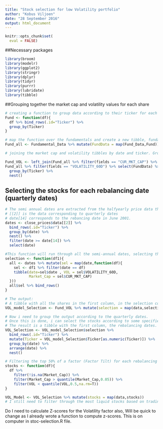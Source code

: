 ---
title: "Stock selection for low Volatility portfolio"
author: "Kobus Viljoen"
date: "28 September 2016"
output: html_document
---
```{r}
knitr::opts_chunk$set(
  eval = FALSE)
```

##Necessary packages
```{r}
library(broom)
library(modelr)
library(ggplot2)
library(stringr)
library(dplyr)
library(tidyr)
library(purrr)
library(lubridate)
library(tibble)
```

##Grouping together the market cap and volatility values for each share

```{r}
# creating a function to group data according to their ticker for each fundamental
Fund <- function(df){
  df %>% bind_rows(.id="Ticker") %>%
  group_by(Ticker)
}

# map the function over the fundamentals and create a new tibble, fundamental all named Fund_all
Fund_all <- Fundamental_Data %>% mutate(FundData = map(Fund_Data,Fund))

# joining the market cap and volatility tibbles by date and ticker. Group by ticker and nest

Fund_VOL <- left_join(Fund_all %>% filter(fields == "CUR_MKT_CAP") %>% select(FundData) %>% unnest(),
Fund_all %>% filter(fields == "VOLATILITY_60D") %>% select(FundData) %>% unnest()) %>%
  group_by(Ticker) %>%
  nest()
```


## Selecting the stocks for each rebalancing date (quarterly dates)

```{r}
# The semi annual dates are extracted from the halfyearly price data that was extracted from bloomberg
# [[2]] is the data corresponding to quarterly dates
# date[14] corresponds to the rebancing date in June 2001.
dates <- close_prices$data[[2]] %>% 
  bind_rows(.id="Ticker") %>% 
  group_by(date) %>% 
  nest() %>%
  filter(date >= date[14]) %>%
  select(date)

#This function will run through all the semi-annual dates, selecting the corresponding fundamental data.
selection <- function(df1){
  all <- dates %>% mutate(sel = map(date,function(df){
    sel <- df1 %>% filter(date == df)
    tibble(date=sel$date , VOL = sel$VOLATILITY_60D,
           Market_Cap = sel$CUR_MKT_CAP)
  }))
  all$sel %>% bind_rows()
}

# The output:
# A tibble with all the shares in the first column, in the selection column: the share's fundamental value for each rebalancing date
VOL_model_Selection <- Fund_VOL %>% mutate(selection = map(data,selection))

# Now i need to group the output according to the quarterly dates.
# Once this is done, i can select the stocks according to some specified rule (Low volatility in this case)
# The result is a tibble with the first column, the rebalancing dates. The second column is a list of tibbles containing each share's info corresponding to that specific date.
VOL_Selection <- VOL_model_Selection$selection %>% 
  bind_rows(.id="Ticker") %>%
  mutate(Ticker = VOL_model_Selection$Ticker[as.numeric(Ticker)]) %>%
  group_by(date) %>%
  arrange(date) %>%
  nest()

# Filtering the top 50% of a factor (Factor Tilt) for each rebalancing date.
stocks <- function(df){
  df %>%
    filter(!is.na(Market_Cap)) %>% 
    filter(Market_Cap > quantile(Market_Cap,0.05)) %>%
    filter(VOL < quantile(VOL,0.5,na.rm=T))
}

VOL_Model <- VOL_Selection %>% mutate(stocks = map(data,stocks))
# I still need to filter through the most liquid stocks based on trading volume and trading ratio
```

Do I need to calculate Z-scores for the Volatility factor also, Will be quick to change as I already wrote a function to compute z-scores. This is on computer in stoc-selection.R file.
